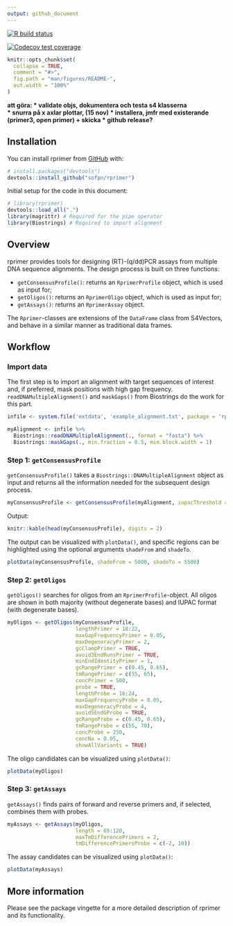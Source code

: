 ```yaml
---
output: github_document
---
```


<!-- README.md is generated from README.Rmd. Please edit that file -->

  <!-- badges: start -->
  [![R build status](https://github.com/sofpn/rprimer/workflows/R-CMD-check/badge.svg)](https://github.com/sofpn/rprimer/actions)
  <!-- badges: end -->
  
  <!-- badges: start -->
  [![Codecov test coverage](https://codecov.io/gh/sofpn/rprimer/branch/master/graph/badge.svg)](https://codecov.io/gh/sofpn/rprimer?branch=master)
  <!-- badges: end -->


```r
knitr::opts_chunk$set(
  collapse = TRUE,
  comment = "#>",
  fig.path = "man/figures/README-",
  out.width = "100%"
)
```

**att göra: 
* validate objs, dokumentera och testa s4 klasserna  
* snurra på x axlar plottar, (15 nov)
* installera, jmfr med existerande (primer3, open primer) + skicka
* github release?**

## Installation

You can install rprimer from [GitHub](https://github.com/) with:

  ``` r
# install.packages("devtools")
devtools::install_github("sofpn/rprimer")
```
Initial setup for the code in this document: 

``` r
# library(rprimer)
devtools::load_all(".")
library(magrittr) # Required for the pipe operator 
library(Biostrings) # Required to import alignment
```

## Overview 

rprimer provides tools for designing (RT)-(q/dd)PCR assays from multiple DNA sequence alignments. The design process is built on three functions: 

* `getConsensusProfile()`: returns an `RprimerProfile` object, which is used as input for;
* `getOligos()`: returns an `RprimerOligo` object, which is used as input for; 
* `getAssays()`: returns an `RprimerAssay` object.

The `Rprimer`-classes are extensions of the `DataFrame` class from S4Vectors, and behave in a similar manner as traditional data frames. 

## Workflow 

### Import data 

The first step is to import an alignment with target sequences of interest and, if preferred, mask positions with high gap frequency. `readDNAMultipleAlignment()` and `maskGaps()` from Biostrings do the work for this part. 

```r
infile <- system.file('extdata', 'example_alignment.txt', package = 'rprimer')

myAlignment <- infile %>%
  Biostrings::readDNAMultipleAlignment(., format = "fasta") %>%
  Biostrings::maskGaps(., min.fraction = 0.5, min.block.width = 1) 
```

### Step 1: `getConsensusProfile` 

`getConsensusProfile()` takes a `Biostrings::DNAMultipleAlignment` object as input and returns all the information needed for the subsequent design process. 

```r
myConsensusProfile <- getConsensusProfile(myAlignment, iupacThreshold = 0.05)
```

Output: 

```r
knitr::kable(head(myConsensusProfile), digits = 2)
```

The output can be visualized with `plotData()`, and specific regions can be highlighted using the optional arguments `shadeFrom` and `shadeTo`. 

```r
plotData(myConsensusProfile, shadeFrom = 5000, shadeTo = 5500)
```

### Step 2: `getOligos`

`getOligos()` searches for oligos from an `RprimerProfile`-object. All oligos are shown in both majority (without degenerate bases) and IUPAC format (with degenerate bases). 

``` r
myOligos <- getOligos(myConsensusProfile,
                      lengthPrimer = 18:22,
                      maxGapFrequencyPrimer = 0.05,
                      maxDegeneracyPrimer = 2,
                      gcClampPrimer = TRUE,
                      avoid3EndRunsPrimer = TRUE,
                      minEndIdentityPrimer = 1,
                      gcRangePrimer = c(0.45, 0.65),
                      tmRangePrimer = c(55, 65),
                      concPrimer = 500,
                      probe = TRUE,
                      lengthProbe = 16:24,
                      maxGapFrequencyProbe = 0.05,
                      maxDegeneracyProbe = 4,
                      avoid5EndGProbe = TRUE, 
                      gcRangeProbe = c(0.45, 0.65),
                      tmRangeProbe = c(55, 70),
                      concProbe = 250,
                      concNa = 0.05,
                      showAllVariants = TRUE)
```

The oligo candidates can be visualized using `plotData()`:

```r
plotData(myOligos)
```

### Step 3: `getAssays`

`getAssays()` finds pairs of forward and reverse primers and, if selected, combines them with probes.

```r
myAssays <- getAssays(myOligos, 
                      length = 65:120,
                      maxTmDifferencePrimers = 2,
                      tmDifferencePrimersProbe = c(-2, 10))
```

The assay candidates can be visualized using `plotData()`: 

```r
plotData(myAssays)
```

## More information

Please see the package vingette for a more detailed description of rprimer and its functionality. 
